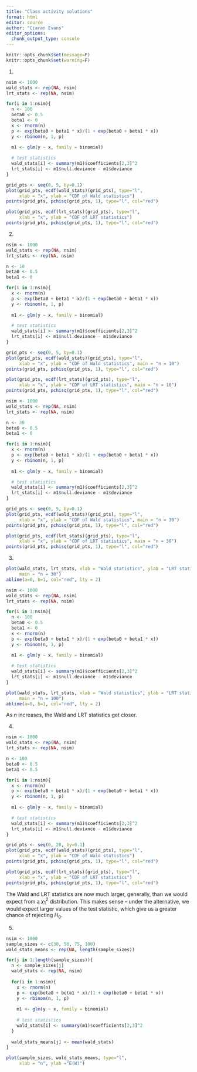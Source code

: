 ```yaml
---
title: "Class activity solutions"
format: html
editor: source
author: "Ciaran Evans"
editor_options: 
  chunk_output_type: console
---
```


```r
knitr::opts_chunk$set(message=F)
knitr::opts_chunk$set(warning=F)
```

1.

```r
nsim <- 1000
wald_stats <- rep(NA, nsim)
lrt_stats <- rep(NA, nsim)

for(i in 1:nsim){
  n <- 100
  beta0 <- 0.5
  beta1 <- 0
  x <- rnorm(n)
  p <- exp(beta0 + beta1 * x)/(1 + exp(beta0 + beta1 * x))
  y <- rbinom(n, 1, p)
  
  m1 <- glm(y ~ x, family = binomial)

  # test statistics
  wald_stats[i] <- summary(m1)$coefficients[2,3]^2
  lrt_stats[i] <- m1$null.deviance - m1$deviance
}

grid_pts <- seq(0, 5, by=0.1)
plot(grid_pts, ecdf(wald_stats)(grid_pts), type="l",
     xlab = "x", ylab = "CDF of Wald statistics")
points(grid_pts, pchisq(grid_pts, 1), type="l", col="red")

plot(grid_pts, ecdf(lrt_stats)(grid_pts), type="l",
     xlab = "x", ylab = "CDF of LRT statistics")
points(grid_pts, pchisq(grid_pts, 1), type="l", col="red")
```


2.

```r
nsim <- 1000
wald_stats <- rep(NA, nsim)
lrt_stats <- rep(NA, nsim)

n <- 10
beta0 <- 0.5
beta1 <- 0

for(i in 1:nsim){
  x <- rnorm(n)
  p <- exp(beta0 + beta1 * x)/(1 + exp(beta0 + beta1 * x))
  y <- rbinom(n, 1, p)
  
  m1 <- glm(y ~ x, family = binomial)

  # test statistics
  wald_stats[i] <- summary(m1)$coefficients[2,3]^2
  lrt_stats[i] <- m1$null.deviance - m1$deviance
}

grid_pts <- seq(0, 5, by=0.1)
plot(grid_pts, ecdf(wald_stats)(grid_pts), type="l",
     xlab = "x", ylab = "CDF of Wald statistics", main = "n = 10")
points(grid_pts, pchisq(grid_pts, 1), type="l", col="red")

plot(grid_pts, ecdf(lrt_stats)(grid_pts), type="l",
     xlab = "x", ylab = "CDF of LRT statistics", main = "n = 10")
points(grid_pts, pchisq(grid_pts, 1), type="l", col="red")
```

```r
nsim <- 1000
wald_stats <- rep(NA, nsim)
lrt_stats <- rep(NA, nsim)

n <- 30
beta0 <- 0.5
beta1 <- 0

for(i in 1:nsim){
  x <- rnorm(n)
  p <- exp(beta0 + beta1 * x)/(1 + exp(beta0 + beta1 * x))
  y <- rbinom(n, 1, p)
  
  m1 <- glm(y ~ x, family = binomial)

  # test statistics
  wald_stats[i] <- summary(m1)$coefficients[2,3]^2
  lrt_stats[i] <- m1$null.deviance - m1$deviance
}

grid_pts <- seq(0, 5, by=0.1)
plot(grid_pts, ecdf(wald_stats)(grid_pts), type="l",
     xlab = "x", ylab = "CDF of Wald statistics", main = "n = 30")
points(grid_pts, pchisq(grid_pts, 1), type="l", col="red")

plot(grid_pts, ecdf(lrt_stats)(grid_pts), type="l",
     xlab = "x", ylab = "CDF of LRT statistics", main = "n = 30")
points(grid_pts, pchisq(grid_pts, 1), type="l", col="red")
```


3.

```r
plot(wald_stats, lrt_stats, xlab = "Wald statistics", ylab = "LRT statistics",
     main = "n = 30")
abline(a=0, b=1, col="red", lty = 2)
```

```r
nsim <- 1000
wald_stats <- rep(NA, nsim)
lrt_stats <- rep(NA, nsim)

for(i in 1:nsim){
  n <- 100
  beta0 <- 0.5
  beta1 <- 0
  x <- rnorm(n)
  p <- exp(beta0 + beta1 * x)/(1 + exp(beta0 + beta1 * x))
  y <- rbinom(n, 1, p)
  
  m1 <- glm(y ~ x, family = binomial)

  # test statistics
  wald_stats[i] <- summary(m1)$coefficients[2,3]^2
  lrt_stats[i] <- m1$null.deviance - m1$deviance
}

plot(wald_stats, lrt_stats, xlab = "Wald statistics", ylab = "LRT statistics",
     main = "n = 100")
abline(a=0, b=1, col="red", lty = 2)
```

As $n$ increases, the Wald and LRT statistics get closer.


4.

```r
nsim <- 1000
wald_stats <- rep(NA, nsim)
lrt_stats <- rep(NA, nsim)

n <- 100
beta0 <- 0.5
beta1 <- 0.5

for(i in 1:nsim){
  x <- rnorm(n)
  p <- exp(beta0 + beta1 * x)/(1 + exp(beta0 + beta1 * x))
  y <- rbinom(n, 1, p)
  
  m1 <- glm(y ~ x, family = binomial)

  # test statistics
  wald_stats[i] <- summary(m1)$coefficients[2,3]^2
  lrt_stats[i] <- m1$null.deviance - m1$deviance
}

grid_pts <- seq(0, 20, by=0.1)
plot(grid_pts, ecdf(wald_stats)(grid_pts), type="l",
     xlab = "x", ylab = "CDF of Wald statistics")
points(grid_pts, pchisq(grid_pts, 1), type="l", col="red")

plot(grid_pts, ecdf(lrt_stats)(grid_pts), type="l",
     xlab = "x", ylab = "CDF of LRT statistics")
points(grid_pts, pchisq(grid_pts, 1), type="l", col="red")
```

The Wald and LRT statistics are now much larger, generally, than we would expect from a $\chi^2_1$ distribution. This makes sense -- under the alternative, we would expect larger values of the test statistic, which give us a greater chance of rejecting $H_0$.

5.

```r
nsim <- 1000
sample_sizes <- c(30, 50, 75, 100)
wald_stats_means <- rep(NA, length(sample_sizes))

for(j in 1:length(sample_sizes)){
  n <- sample_sizes[j]
  wald_stats <- rep(NA, nsim)
  
  for(i in 1:nsim){
    x <- rnorm(n)
    p <- exp(beta0 + beta1 * x)/(1 + exp(beta0 + beta1 * x))
    y <- rbinom(n, 1, p)
    
    m1 <- glm(y ~ x, family = binomial)
  
    # test statistics
    wald_stats[i] <- summary(m1)$coefficients[2,3]^2
  }
  
  wald_stats_means[j] <- mean(wald_stats)
}

plot(sample_sizes, wald_stats_means, type="l",
     xlab = "n", ylab ="E(W)")
```